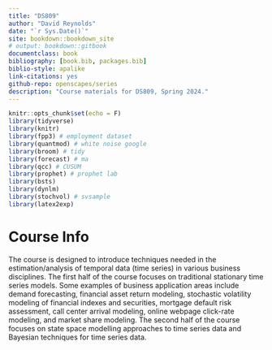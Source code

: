 ```yaml
--- 
title: "DS809"
author: "David Reynolds"
date: "`r Sys.Date()`"
site: bookdown::bookdown_site
# output: bookdown::gitbook
documentclass: book
bibliography: [book.bib, packages.bib]
biblio-style: apalike
link-citations: yes
github-repo: openscapes/series
description: "Course materials for DS809, Spring 2024."
---
```


```r
knitr::opts_chunk$set(echo = F)
library(tidyverse)
library(knitr)
library(fpp3) # employment dataset
library(quantmod) # white noise google
library(broom) # tidy
library(forecast) # ma
library(qcc) # CUSUM
library(prophet) # prophet lab
library(bsts)
library(dynlm)
library(stochvol) # svsample
library(latex2exp)
```

# Course Info

The course is designed to introduce techniques needed in the estimation/analysis of temporal data (time series) in various business disciplines. The first half of the course focuses on traditional stationary time series models. Some examples of business application areas include demand forecasting, financial asset return modeling, stochastic volatility modeling of financial indexes and securities, mortgage default risk assessment, call center arrival modeling, online webpage click-rate modeling, and market share modeling. The second half of the course focuses on state space modelling approaches to time series data and Bayesian techniques for time series data. 

